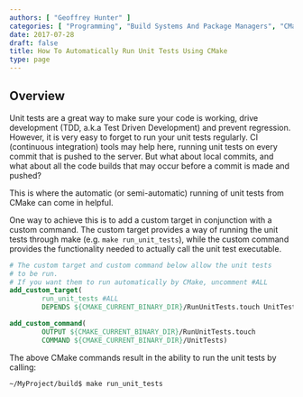 ```yaml
---
authors: [ "Geoffrey Hunter" ]
categories: [ "Programming", "Build Systems And Package Managers", "CMake" ]
date: 2017-07-28
draft: false
title: How To Automatically Run Unit Tests Using CMake
type: page
---
```



## Overview

Unit tests are a great way to make sure your code is working, drive development (TDD, a.k.a Test Driven Development) and prevent regression. However, it is very easy to forget to run your unit tests regularly. CI (continuous integration) tools may help here, running unit tests on every commit that is pushed to the server. But what about local commits, and what about all the code builds that may occur before a commit is made and pushed?

This is where the automatic (or semi-automatic) running of unit tests from CMake can come in helpful.

One way to achieve this is to add a custom target in conjunction with a custom command. The custom target provides a way of running the unit tests through make (e.g. `make run_unit_tests`), while the custom command provides the functionality needed to actually call the unit test executable.

```cmake
# The custom target and custom command below allow the unit tests
# to be run.
# If you want them to run automatically by CMake, uncomment #ALL
add_custom_target(
        run_unit_tests #ALL
        DEPENDS ${CMAKE_CURRENT_BINARY_DIR}/RunUnitTests.touch UnitTests)

add_custom_command(
        OUTPUT ${CMAKE_CURRENT_BINARY_DIR}/RunUnitTests.touch
        COMMAND ${CMAKE_CURRENT_BINARY_DIR}/UnitTests)
```

The above CMake commands result in the ability to run the unit tests by calling:

```sh    
~/MyProject/build$ make run_unit_tests
```